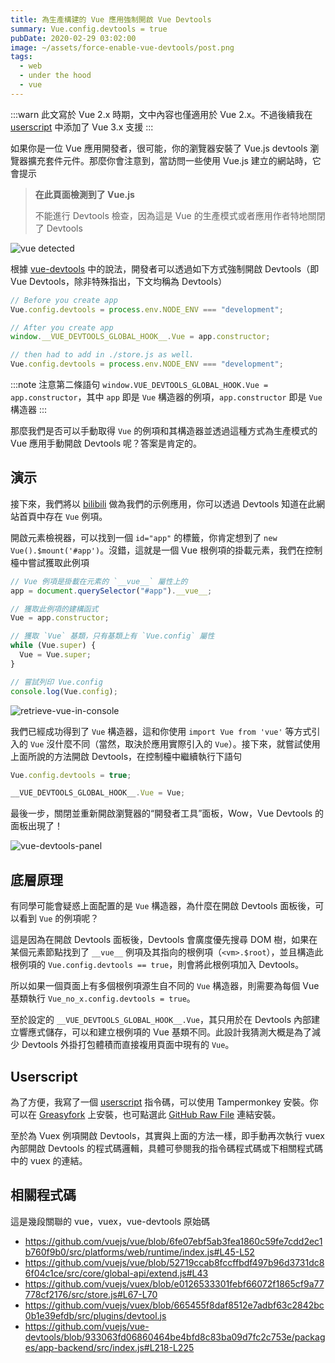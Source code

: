```yaml
---
title: 為生產構建的 Vue 應用強制開啟 Vue Devtools
summary: Vue.config.devtools = true
pubDate: 2020-02-29 03:02:00
image: ~/assets/force-enable-vue-devtools/post.png
tags:
  - web
  - under the hood
  - vue
---
```


:::warn
此文寫於 Vue 2.x 時期，文中內容也僅適用於 Vue 2.x。不過後續我在 [userscript](#userscript) 中添加了 Vue 3.x 支援
:::

如果你是一位 Vue 應用開發者，很可能，你的瀏覽器安裝了 Vue.js devtools 瀏覽器擴充套件元件。那麼你會注意到，當訪問一些使用 Vue.js 建立的網站時，它會提示

> **在此頁面檢測到了 Vue.js**
>
> 不能進行 Devtools 檢查，因為這是 Vue 的生產模式或者應用作者特地關閉了 Devtools

![vue detected](~/assets/force-enable-vue-devtools/vue-detected.png)

根據 [vue-devtools](https://github.com/vuejs/devtools/tree/v5.3.4#force-enable-the-devtools)
中的說法，開發者可以透過如下方式強制開啟 Devtools（即 Vue Devtools，除非特殊指出，下文均稱為 Devtools）

```javascript
// Before you create app
Vue.config.devtools = process.env.NODE_ENV === "development";

// After you create app
window.__VUE_DEVTOOLS_GLOBAL_HOOK__.Vue = app.constructor;

// then had to add in ./store.js as well.
Vue.config.devtools = process.env.NODE_ENV === "development";
```

:::note
注意第二條語句 `window.VUE_DEVTOOLS_GLOBAL_HOOK.Vue = app.constructor`，其中 `app` 即是 `Vue` 構造器的例項，`app.constructor` 即是 `Vue` 構造器
:::

那麼我們是否可以手動取得 `Vue` 的例項和其構造器並透過這種方式為生產模式的 Vue 應用手動開啟 Devtools 呢？答案是肯定的。

## 演示

接下來，我們將以 [bilibili](https://www.bilibili.com/) 做為我們的示例應用，你可以透過 Devtools 知道在此網站首頁中存在 `Vue` 例項。

開啟元素檢視器，可以找到一個 `id="app"` 的標籤，你肯定想到了 `new Vue().$mount('#app')`。沒錯，這就是一個 Vue 根例項的掛載元素，我們在控制檯中嘗試獲取此例項

```javascript
// Vue 例項是掛載在元素的 `__vue__` 屬性上的
app = document.querySelector("#app").__vue__;

// 獲取此例項的建構函式
Vue = app.constructor;

// 獲取 `Vue` 基類，只有基類上有 `Vue.config` 屬性
while (Vue.super) {
  Vue = Vue.super;
}

// 嘗試列印 Vue.config
console.log(Vue.config);
```

![retrieve-vue-in-console](~/assets/force-enable-vue-devtools/retrieve-vue-in-console.png)

我們已經成功得到了 `Vue` 構造器，這和你使用 `import Vue from 'vue'` 等方式引入的 `Vue` 沒什麼不同（當然，取決於應用實際引入的 `Vue`）。接下來，就嘗試使用上面所說的方法開啟 Devtools，在控制檯中繼續執行下語句

```javascript
Vue.config.devtools = true;

__VUE_DEVTOOLS_GLOBAL_HOOK__.Vue = Vue;
```

最後一步，關閉並重新開啟瀏覽器的“開發者工具”面板，Wow，Vue Devtools 的面板出現了！

![vue-devtools-panel](~/assets/force-enable-vue-devtools/vue-devtools-panel.png)

## 底層原理

有同學可能會疑惑上面配置的是 `Vue` 構造器，為什麼在開啟 Devtools 面板後，可以看到 `Vue` 的例項呢？

這是因為在開啟 Devtools 面板後，Devtools 會廣度優先搜尋 DOM 樹，如果在某個元素節點找到了 `__vue__` 例項及其指向的根例項（`<vm>.$root`），並且構造此根例項的 `Vue.config.devtools == true`，則會將此根例項加入 Devtools。

所以如果一個頁面上有多個根例項源生自不同的 `Vue` 構造器，則需要為每個 Vue 基類執行 `Vue_no_x.config.devtools = true`。

至於設定的 `__VUE_DEVTOOLS_GLOBAL_HOOK__.Vue`，其只用於在 Devtools 內部建立響應式儲存，可以和建立根例項的 Vue 基類不同。此設計我猜測大概是為了減少 Devtools 外掛打包體積而直接複用頁面中現有的 `Vue`。

## Userscript

為了方便，我寫了一個 [userscript](https://github.com/EHfive/userscripts/blob/master/userscripts/enbale-vue-devtools/src/main.js)
指令碼，可以使用 Tampermonkey 安裝。你可以在 [Greasyfork](https://greasyfork.org/scripts/396985-enable-vue-devtools)
上安裝，也可點選此 [GitHub Raw File](https://github.com/EHfive/userscripts/raw/master/userscripts/enbale-vue-devtools/dist/enable-vue-devtools.user.js) 連結安裝。

至於為 Vuex 例項開啟 Devtools，其實與上面的方法一樣，即手動再次執行 vuex 內部開啟 Devtools 的程式碼邏輯，具體可參閱我的指令碼程式碼或下相關程式碼中的 vuex 的連結。

## 相關程式碼

這是幾段關聯的 vue，vuex，vue-devtools 原始碼

- https://github.com/vuejs/vue/blob/6fe07ebf5ab3fea1860c59fe7cdd2ec1b760f9b0/src/platforms/web/runtime/index.js#L45-L52
- https://github.com/vuejs/vue/blob/52719ccab8fccffbdf497b96d3731dc86f04c1ce/src/core/global-api/extend.js#L43
- https://github.com/vuejs/vuex/blob/e0126533301febf66072f1865cf9a77778cf2176/src/store.js#L67-L70
- https://github.com/vuejs/vuex/blob/665455f8daf8512e7adbf63c2842bc0b1e39efdb/src/plugins/devtool.js
- https://github.com/vuejs/vue-devtools/blob/933063fd06860464be4bfd8c83ba09d7fc2c753e/packages/app-backend/src/index.js#L218-L225
